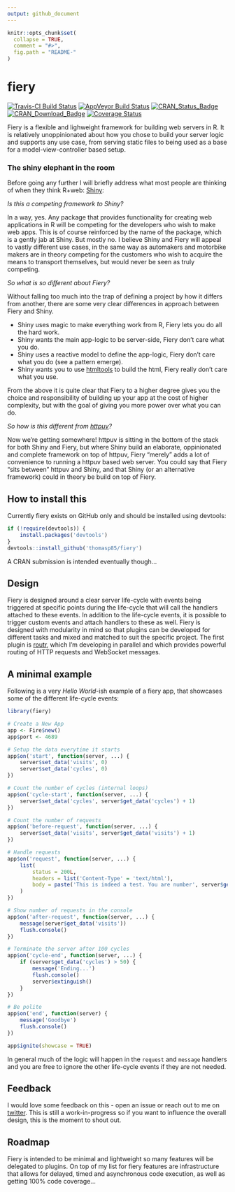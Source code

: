 ```yaml
---
output: github_document
---
```


<!-- README.md is generated from README.Rmd. Please edit that file -->

```r
knitr::opts_chunk$set(
  collapse = TRUE,
  comment = "#>",
  fig.path = "README-"
)
```

# fiery

[![Travis-CI Build Status](https://travis-ci.org/thomasp85/fiery.svg?branch=master)](https://travis-ci.org/thomasp85/fiery)
[![AppVeyor Build Status](https://ci.appveyor.com/api/projects/status/github/thomasp85/fiery?branch=master&svg=true)](https://ci.appveyor.com/project/thomasp85/fiery)
[![CRAN_Status_Badge](http://www.r-pkg.org/badges/version/fiery)](http://cran.r-project.org/package=fiery)
[![CRAN_Download_Badge](http://cranlogs.r-pkg.org/badges/grand-total/fiery)](http://cran.r-project.org/package=fiery)
[![Coverage Status](https://img.shields.io/codecov/c/github/thomasp85/fiery/master.svg)](https://codecov.io/github/thomasp85/fiery?branch=master)

Fiery is a flexible and lighweight framework for building web servers in R. It 
is relatively unoppinionated about how you chose to build your server logic and
supports any use case, from serving static files to being used as a base for a
model-view-controller based setup.

### The shiny elephant in the room
Before going any further I will briefly address what most people are thinking of
when they think R+web: [Shiny](https://github.com/rstudio/shiny):

*Is this a competing framework to Shiny?*

In a way, yes. Any package that provides functionality for creating web 
applications in R will be competing for the developers who wish to make web 
apps. This is of course reinforced by the name of the package, which is a gently
jab at Shiny. But mostly no. I believe Shiny and Fiery will appeal to vastly
different use cases, in the same way as automakers and motorbike makers are in
theory competing for the customers who wish to acquire the means to transport 
themselves, but would never be seen as truly competing.

*So what is so different about Fiery?*

Without falling too much into the trap of defining a project by how it differs
from another, there are some very clear differences in approach between Fiery 
and Shiny.

- Shiny uses magic to make everything work from R, Fiery lets you do all the 
hard work.
- Shiny wants the main app-logic to be server-side, Fiery don't care what you 
do.
- Shiny uses a reactive model to define the app-logic, Fiery don't care what you
do (see a pattern emerge).
- Shiny wants you to use [htmltools](https://github.com/rstudio/htmltools) to 
build the html, Fiery really don't care what you use.

From the above it is quite clear that Fiery to a higher degree gives you the 
choice and responsibility of building up your app at the cost of higher 
complexity, but with the goal of giving you more power over what you can do.

*So how is this different from [httpuv](https://github.com/rstudio/httpuv)?*

Now we're getting somewhere! httpuv is sitting in the bottom of the stack for
both Shiny and Fiery, but where Shiny build an elaborate, oppinionated and 
complete framework on top of httpuv, Fiery "merely" adds a lot of convenience to
running a httpuv based web server. You could say that Fiery "sits between" 
httpuv and Shiny, and that Shiny (or an alternative framework) could in theory 
be build on top of Fiery.

## How to install this
Currently fiery exists on GitHub only and should be installed using devtools:

```r
if (!require(devtools)) {
    install.packages('devtools')
}
devtools::install_github('thomasp85/fiery')
```

A CRAN submission is intended eventually though...

## Design
Fiery is designed around a clear server life-cycle with events being triggered
at specific points during the life-cycle that will call the handlers attached to
these events. In addition to the life-cycle events, it is possible to trigger 
custom events and attach handlers to these as well. Fiery is designed with 
modularity in mind so that plugins can be developed for different tasks and 
mixed and matched to suit the specific project. The first plugin is [routr](https://github.com/thomasp85/routr), which I'm developing in parallel 
and which provides powerful routing of HTTP requests and WebSocket messages.

## A minimal example
Following is a very *Hello World*-ish example of a fiery app, that showcases 
some of the different life-cycle events:

```r
library(fiery)

# Create a New App
app <- Fire$new()
app$port <- 4689

# Setup the data everytime it starts
app$on('start', function(server, ...) {
    server$set_data('visits', 0)
    server$set_data('cycles', 0)
})

# Count the number of cycles (internal loops)
app$on('cycle-start', function(server, ...) {
    server$set_data('cycles', server$get_data('cycles') + 1)
})

# Count the number of requests
app$on('before-request', function(server, ...) {
    server$set_data('visits', server$get_data('visits') + 1)
})

# Handle requests
app$on('request', function(server, ...) {
    list(
        status = 200L,
        headers = list('Content-Type' = 'text/html'),
        body = paste('This is indeed a test. You are number', server$get_data('visits'))
    )
})

# Show number of requests in the console
app$on('after-request', function(server, ...) {
    message(server$get_data('visits'))
    flush.console()
})

# Terminate the server after 100 cycles
app$on('cycle-end', function(server, ...) {
    if (server$get_data('cycles') > 50) {
        message('Ending...')
        flush.console()
        server$extinguish()
    }
})

# Be polite
app$on('end', function(server) {
    message('Goodbye')
    flush.console()
})

app$ignite(showcase = TRUE)
```

In general much of the logic will happen in the `request` and `message` handlers
and you are free to ignore the other life-cycle events if they are not needed.

## Feedback
I would love some feedback on this - open an issue or reach out to me on 
[twitter](https://twitter.com/thomasp85). This is still a work-in-progress so if
you want to influence the overall design, this is the moment to shout out.

## Roadmap
Fiery is intended to be minimal and lightweight so many features will be 
delegated to plugins. On top of my list for fiery features are infrastructure 
that allows for delayed, timed and asynchronous code execution, as well as
getting 100% code coverage...


